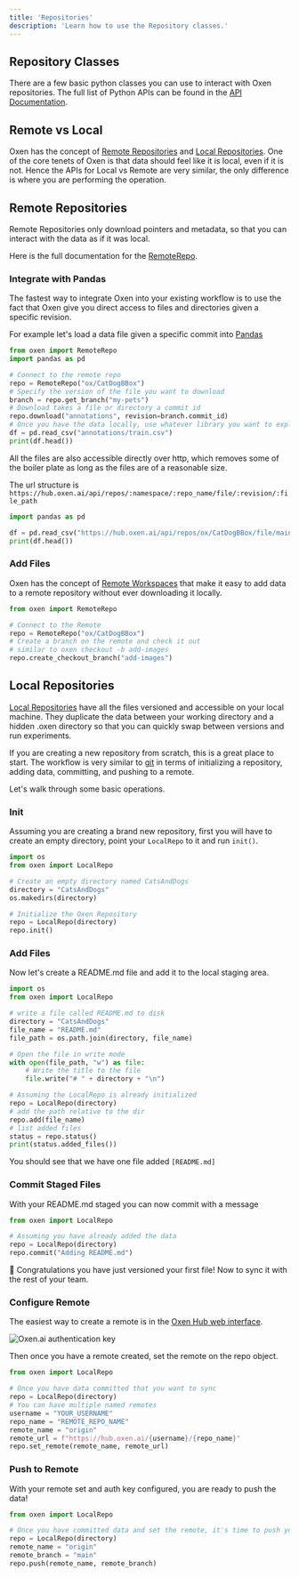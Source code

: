 ```yaml
---
title: 'Repositories'
description: 'Learn how to use the Repository classes.'
---
```


## Repository Classes

There are a few basic python classes you can use to interact with Oxen repositories. The full list of Python APIs can be found in the [API Documentation](/python-api).

## Remote vs Local

Oxen has the concept of  [Remote Repositories](#remote-repositories) and [Local Repositories](#local-repositories). One of the core tenets of Oxen is that data should feel like it is local, even if it is not. Hence the APIs for Local vs Remote are very similar, the only difference is where you are performing the operation.

## Remote Repositories

Remote Repositories only download pointers and metadata, so that you can interact with the data as if it was local. 

Here is the full documentation for the [RemoteRepo](/python/remote_repo).

### Integrate with Pandas

The fastest way to integrate Oxen into your existing workflow is to use the fact that Oxen give you direct access to files and directories given a specific revision.

For example let's load a data file given a specific commit into [Pandas](https://pandas.pydata.org/)

```python Python
from oxen import RemoteRepo
import pandas as pd

# Connect to the remote repo
repo = RemoteRepo("ox/CatDogBBox")
# Specify the version of the file you want to download
branch = repo.get_branch("my-pets")
# Download takes a file or directory a commit id
repo.download("annotations", revision=branch.commit_id)
# Once you have the data locally, use whatever library you want to explore the data
df = pd.read_csv("annotations/train.csv")
print(df.head())
```

All the files are also accessible directly over http, which removes some of the boiler plate as long as the files are of a reasonable size.

The url structure is `https://hub.oxen.ai/api/repos/:namespace/:repo_name/file/:revision/:file_path`

```python Python
import pandas as pd

df = pd.read_csv("https://hub.oxen.ai/api/repos/ox/CatDogBBox/file/main/annotations/test.csv")
print(df.head())
```

### Add Files

Oxen has the concept of [Remote Workspaces](/concepts/workspace) that make it easy to add data to a remote repository without ever downloading it locally.

```python Python
from oxen import RemoteRepo

# Connect to the Remote
repo = RemoteRepo("ox/CatDogBBox")
# Create a branch on the remote and check it out
# similar to oxen checkout -b add-images
repo.create_checkout_branch("add-images")
```

## Local Repositories

[Local Repositories](/python/local_repo) have all the files versioned and accessible on your local machine. They duplicate the data between your working directory and a hidden .oxen directory so that you can quickly swap between versions and run experiments.

If you are creating a new repository from scratch, this is a great place to start. The workflow is very similar to [git](https://git-scm.com/) in terms of initializing a repository, adding data, committing, and pushing to a remote.

Let's walk through some basic operations.

### Init

Assuming you are creating a brand new repository, first you will have to create an empty directory, point your `LocalRepo` to it and run `init()`.

```python
import os
from oxen import LocalRepo

# Create an empty directory named CatsAndDogs
directory = "CatsAndDogs"
os.makedirs(directory)

# Initialize the Oxen Repository
repo = LocalRepo(directory)
repo.init()
```

### Add Files

Now let's create a README.md file and add it to the local staging area.

```python
import os
from oxen import LocalRepo

# write a file called README.md to disk
directory = "CatsAndDogs"
file_name = "README.md"
file_path = os.path.join(directory, file_name)

# Open the file in write mode
with open(file_path, "w") as file:
    # Write the title to the file
    file.write("# " + directory + "\n")

# Assuming the LocalRepo is already initialized
repo = LocalRepo(directory)
# add the path relative to the dir
repo.add(file_name)
# list added files
status = repo.status()
print(status.added_files())
```

You should see that we have one file added `[README.md]`

### Commit Staged Files

With your README.md staged you can now commit with a message

```python
from oxen import LocalRepo

# Assuming you have already added the data
repo = LocalRepo(directory)
repo.commit("Adding README.md")
```

🎉 Congratulations you have just versioned your first file! Now to sync it with the rest of your team.

### Configure Remote

The easiest way to create a remote is in the [Oxen Hub web interface](https://oxen.ai). 

<img
  className="block"
  src="/images/MyRepos.png"
  alt="Oxen.ai authentication key"
/>

Then once you have a remote created, set the remote on the repo object.

```python
from oxen import LocalRepo

# Once you have data committed that you want to sync
repo = LocalRepo(directory)
# You can have multiple named remotes
username = "YOUR_USERNAME"
repo_name = "REMOTE_REPO_NAME"
remote_name = "origin"
remote_url = f"https://hub.oxen.ai/{username}/{repo_name}"
repo.set_remote(remote_name, remote_url)
```

### Push to Remote

With your remote set and auth key configured, you are ready to push the data!

```python
from oxen import LocalRepo

# Once you have committed data and set the remote, it's time to push your branch
repo = LocalRepo(directory)
remote_name = "origin"
remote_branch = "main"
repo.push(remote_name, remote_branch)
```